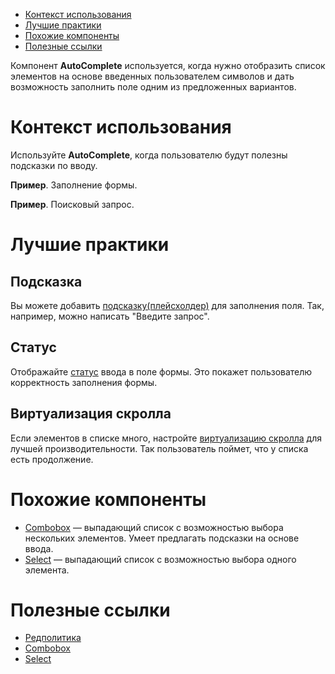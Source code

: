 
<MdxMenu>

- [Контекст использования](#контекст-использования)
- [Лучшие практики](#лучшие-практики)
- [Похожие компоненты](#похожие-компоненты)
- [Полезные ссылки](#полезные-ссылки)

</MdxMenu>

Компонент **AutoComplete** используется, когда нужно отобразить список элементов на основе введенных пользователем символов и дать возможность заполнить поле одним из предложенных вариантов.

<MdxImage src={start_example} />

# Контекст использования

Используйте **AutoComplete**, когда пользователю будут полезны подсказки по вводу.

**Пример**. Заполнение формы.

<MdxImage src={data_input} />

**Пример**. Поисковый запрос.

<MdxImage src={data_search} />

# Лучшие практики

## Подсказка

Вы можете добавить [подсказку(плейсхолдер)](##LIBS.LIB.STAND.TAB/lib:uikit/stand:components-autocomplete-stable/tab:dev/hash:подсказка-в-поле-плейсхолдер) для заполнения поля. Так, например, можно написать "Введите запрос".

## Статус

Отображайте [статус](##LIBS.LIB.STAND.TAB/lib:uikit/stand:components-autocomplete-stable/tab:dev/hash:статус-поля) ввода в поле формы. Это покажет пользователю корректность заполнения формы.

## Виртуализация скролла

Если элементов в списке много, настройте [виртуализацию скролла](##LIBS.LIB.STAND.TAB/lib:uikit/stand:components-autocomplete-stable/tab:dev/hash:виртуализация-списка) для лучшей производительности. Так пользователь поймет, что у списка есть продолжение.

# Похожие компоненты

- [Combobox](##LIBS.LIB.STAND/lib:uikit/stand:components-combobox-stable) — выпадающий список с возможностью выбора нескольких элементов. Умеет предлагать подсказки на основе ввода.
- [Select](##LIBS.LIB.STAND/lib:uikit/stand:components-select-stable) — выпадающий список с возможностью выбора одного элемента.

# Полезные ссылки

- [Редполитика](##LIBS.LIB.STAND/lib:portal/stand:guidelines-editorialpolicy)
- [Combobox](##LIBS.LIB.STAND/lib:uikit/stand:components-combobox-stable)
- [Select](##LIBS.LIB.STAND/lib:uikit/stand:components-select-stable)
